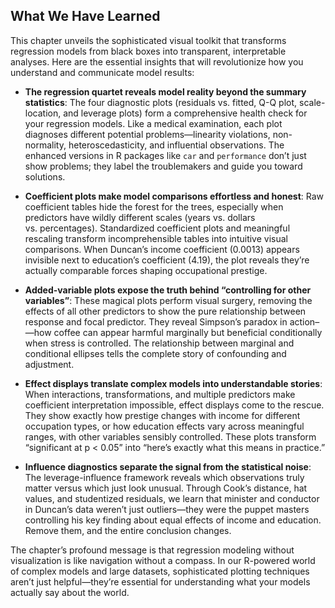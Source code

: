 ## What We Have Learned

This chapter unveils the sophisticated visual toolkit that transforms regression models from black boxes into transparent, interpretable analyses. Here are the essential insights that will revolutionize how you understand and communicate model results:
  
* **The regression quartet reveals model reality beyond the summary statistics**: The four diagnostic plots (residuals vs. fitted, Q-Q plot, scale-location, and leverage plots) form a comprehensive health check for your regression models. Like a medical examination, each plot diagnoses different potential problems---linearity violations, non-normality, heteroscedasticity, and influential observations. The enhanced versions in R packages like `car` and `performance` don't just show problems; they label the troublemakers and guide you toward solutions.

* **Coefficient plots make model comparisons effortless and honest**: Raw coefficient tables hide the forest for the trees, especially when predictors have wildly different scales (years vs. dollars vs. percentages). Standardized coefficient plots and meaningful rescaling transform incomprehensible tables into intuitive visual comparisons. When Duncan's income coefficient (0.0013) appears invisible next to education's coefficient (4.19), the plot reveals they're actually comparable forces shaping occupational prestige.

* **Added-variable plots expose the truth behind "controlling for other variables"**: These magical plots perform visual surgery, removing the effects of all other predictors to show the pure relationship between response and focal predictor. They reveal Simpson's paradox in action--—how coffee can appear harmful marginally but beneficial conditionally when stress is controlled. The relationship between marginal and conditional ellipses tells the complete story of confounding and adjustment.

* **Effect displays translate complex models into understandable stories**: When interactions, transformations, and multiple predictors make coefficient interpretation impossible, effect displays come to the rescue. They show exactly how prestige changes with income for different occupation types, or how education effects vary across meaningful ranges, with other variables sensibly controlled. These plots transform "significant at p < 0.05" into "here's exactly what this means in practice."

* **Influence diagnostics separate the signal from the statistical noise**: The leverage-influence framework reveals which observations truly matter versus which just look unusual. Through Cook's distance, hat values, and studentized residuals, we learn that minister and conductor in Duncan's data weren't just outliers---they were the puppet masters controlling his key finding about equal effects of income and education. Remove them, and the entire conclusion changes.

The chapter's profound message is that regression modeling without visualization is like navigation without a compass. In our R-powered world of complex models and large datasets, sophisticated plotting techniques aren't just helpful---they're essential for understanding what your models actually say about the world.